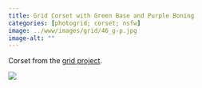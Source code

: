 ```yaml
---
title: Grid Corset with Green Base and Purple Boning
categories: [photogrid; corset; nsfw]
image: ../www/images/grid/46_g-p.jpg
image-alt: ""
---
```


Corset from the [grid project](/posts/2025-01-27_grid-project.html).

![](../www/images/grid/46_g-p.jpg)

